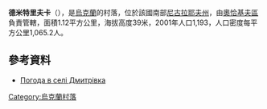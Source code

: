 {{coord|46|38|2|N|31|44|6|E|scale:100000|display=title}}

'''德米特里夫卡'''（{{lang-uk|Дмитрівка}}），是[[烏克蘭|烏克蘭]]的村落，位於該國南部[[尼古拉耶夫州|尼古拉耶夫州]]，由[[奧恰基夫區|奧恰基夫區]]負責管轄，面積1.12平方公里，海拔高度39米，2001年人口1,193，人口密度每平方公里1,065.2人。

==參考資料==
* [http://weather.in.ua/ua/nikolaevskaja/6839 Погода в селі Дмитрівка] {{Wayback|url=http://weather.in.ua/ua/nikolaevskaja/6839 |date=20160607113351 }}

{{Ukraine-geo-stub}}
[[Category:烏克蘭村落|Category:烏克蘭村落]]